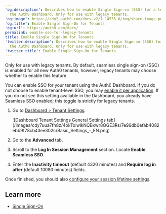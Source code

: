 ---
'og:description': Describes how to enable Single Sign-on (SSO) for a tenant using
  the Auth0 Dashboard. Only for use with legacy tenants.
'og:image': https://cdn2.auth0.com/docs-v2/1.14553.0/img/share-image.png
'og:title': Enable Single Sign-On for Tenants
'og:url': https://auth0.com/docs/
permalink: enable-sso-for-legacy-tenants
title: Enable Single Sign-On for Tenants
'twitter:description': Describes how to enable Single Sign-on (SSO) for a tenant using
  the Auth0 Dashboard. Only for use with legacy tenants.
'twitter:title': Enable Single Sign-On for Tenants
---
<Callout icon="file-lines" color="#0EA5E9" iconType="regular">

Only for use with legacy tenants. By default, seamless single sign-on (SSO) is enabled for all new Auth0 tenants, however, legacy tenants may choose whether to enable this feature.

</Callout>

You can enable <Tooltip tip="Single Sign-On (SSO): Service that, after a user logs into one applicaton, automatically logs that user in to other applications." cta="View Glossary" href="/docs/glossary?term=SSO">SSO</Tooltip> for your tenant using the <Tooltip tip="Single Sign-On (SSO): Service that, after a user logs into one applicaton, automatically logs that user in to other applications." cta="View Glossary" href="/docs/glossary?term=Auth0+Dashboard">Auth0 Dashboard</Tooltip>. If you do not choose to enable tenant-level SSO, you may [enable it per application](/docs/get-started/applications/enable-sso-for-applications). If you do not see this setting available in the Dashboard, you already have Seamless SSO enabled; this toggle is strictly for legacy tenants.

1. Go to [Dashboard > Tenant Settings](https://manage.auth0.com/#/tenant).

   <Frame>![Dashboard Tenant Settings General Settings tab](/images/cdy7uua7fh8z/4okToiwlkNQBxwr8QGE3Rs/7e96db0efab4082ebb9f78cb43ee302c/Basic_Settings_-_EN.png)</Frame>
2. Go to the **Advanced** tab.
3. Scroll to the **Log In Session Management** section. Locate **Enable Seamless SSO**.
4. Enter the **Inactivity timeout** (default 4320 minutes) and **Require log in after** (default 10080 minutes) fields.

Once finished, you should also [configure your session lifetime settings](/docs/manage-users/sessions/configure-session-lifetime-settings).

## Learn more

* [Single Sign-On](/docs/authenticate/single-sign-on)